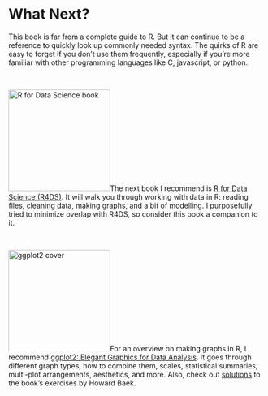 # What Next? {.unnumbered}

This book is far from a complete guide to R. But it can continue to be a reference to quickly look up commonly needed syntax. The quirks of R are easy to forget if you don't use them frequently, especially if you're more familiar with other programming languages like C, javascript, or python.

 <br/>

[![R for Data Science book](images/r4ds.png){.book_cover style="width: 200px;"}](https://r4ds.had.co.nz)The next book I recommend is [R for Data Science (R4DS)](https://r4ds.had.co.nz). It will walk you through working with data in R: reading files, cleaning data, making graphs, and a bit of modelling. I purposefully tried to minimize overlap with R4DS, so consider this book a companion to it. 

<div style="clear: both;"><br/></div>

[![ggplot2 cover](images/ggplot2.jpg){.book_cover style="width: 200px;"}](https://ggplot2-book.org)For an overview on making graphs in R, I recommend [ggplot2: Elegant Graphics for Data Analysis](https://ggplot2-book.org). It goes through different graph types, how to combine them, scales, statistical summaries, multi-plot arrangements, aesthetics, and more. Also, check out [solutions](https://ggplot2-book-solutions-3ed.netlify.app) to the book's exercises by Howard Baek.